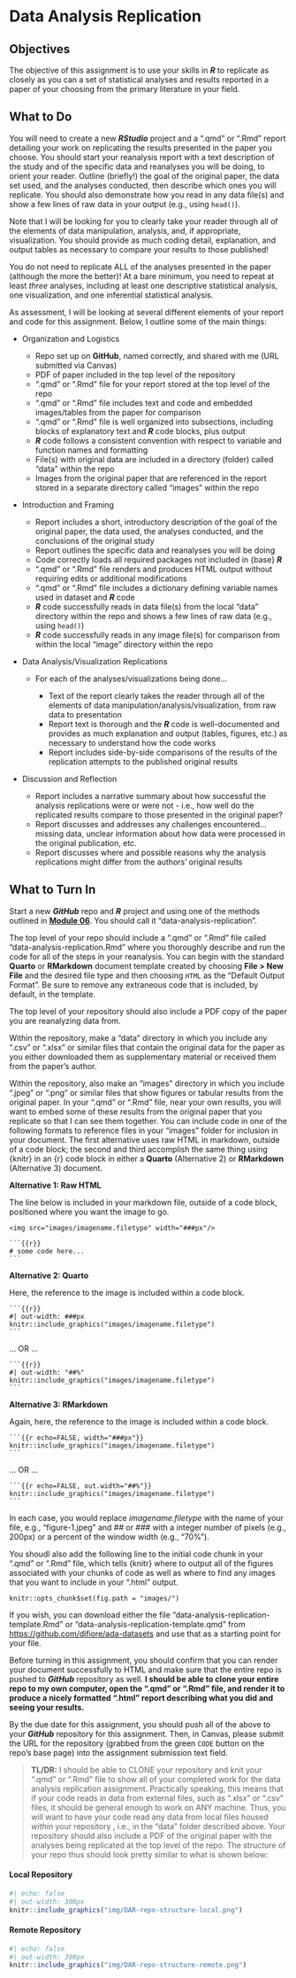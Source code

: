 # Data Analysis Replication {.unnumbered}

## Objectives {.unnumbered}

The objective of this assignment is to use your skills in ***R*** to replicate as closely as you can a set of statistical analyses and results reported in a paper of your choosing from the primary literature in your field.

## What to Do {.unnumbered}

You will need to create a new ***RStudio*** project and a ".qmd" or ".Rmd" report detailing your work on replicating the results presented in the paper you choose. You should start your reanalysis report with a text description of the study and of the specific data and reanalyses you will be doing, to orient your reader. Outline (briefly!) the goal of the original paper, the data set used, and the analyses conducted, then describe which ones you will replicate. You should also demonstrate how you read in any data file(s) and show a few lines of raw data in your output (e.g., using `head()`).

Note that I will be looking for you to clearly take your reader through all of the elements of data manipulation, analysis, and, if appropriate, visualization. You should provide as much coding detail, explanation, and output tables as necessary to compare your results to those published!

You do not need to replicate ALL of the analyses presented in the paper (although the more the better)! At a bare minimum, you need to repeat at least *three* analyses, including at least one descriptive statistical analysis, one visualization, and one inferential statistical analysis.

As assessment, I will be looking at several different elements of your report and code for this assignment. Below, I outline some of the main things:

- Organization and Logistics

    - Repo set up on **GitHub**, named correctly, and shared with me (URL submitted via Canvas)
    - PDF of paper included in the top level of the repository
    - ".qmd" or ".Rmd" file for your report stored at the top level of the repo
    - ".qmd" or ".Rmd" file includes text and code and embedded images/tables from the paper for comparison
    - ".qmd" or ".Rmd" file is well organized into subsections, including blocks of explanatory text and ***R*** code blocks, plus output
    - ***R*** code follows a consistent convention with respect to variable and function names and formatting
    - File(s) with original data are included in a directory (folder) called "data" within the repo
    - Images from the original paper that are referenced in the report stored in a separate directory called "images" within the repo

- Introduction and Framing

    - Report includes a short, introductory description of the goal of the original paper, the data used, the analyses conducted, and the conclusions of the original study
    - Report outlines the specific data and reanalyses you will be doing
    - Code correctly loads all required packages not included in {base} ***R***
    - ".qmd" or ".Rmd" file renders and produces HTML output without requiring edits or additional modifications
    - ".qmd" or ".Rmd" file includes a dictionary defining variable names used in dataset and ***R*** code
    - ***R*** code successfully reads in data file(s) from the local "data" directory within the repo and shows a few lines of raw data (e.g., using `head()`)
    - ***R*** code successfully reads in any image file(s) for comparison from within the local "image" directory within the repo

- Data Analysis/Visualization Replications

    - For each of the analyses/visualizations being done...

        - Text of the report clearly takes the reader through all of the elements of data manipulation/analysis/visualization, from raw data to presentation
        - Report text is thorough and the ***R*** code is well-documented and provides as much explanation and output (tables, figures, etc.) as necessary to understand how the code works
        - Report includes side-by-side comparisons of the results of the replication attempts to the published original results

- Discussion and Reflection

    - Report includes a narrative summary about how successful the analysis replications were or were not - i.e., how well do the replicated results compare to those presented in the original paper?
    - Report discusses and addresses any challenges encountered... missing data, unclear information about how data were processed in the original publication, etc.
    - Report discusses where and possible reasons why the analysis replications might differ from the authors' original results

## What to Turn In {.unnumbered}

Start a new ***GitHub*** repo and ***R*** project and using one of the methods outlined in [**Module 06**](#module-06). You should call it "data-analysis-replication".

The top level of your repo should include a ".qmd" or ".Rmd"  file called "data-analysis-replication.Rmd" where you thoroughly describe and run the code for all of the steps in your reanalysis. You can begin with the standard **Quarto** or **RMarkdown** document template created by choosing **File > New File** and the desired file type and then choosing `HTML` as the "Default Output Format". Be sure to remove any extraneous code that is included, by default, in the template.

The top level of your repository should also include a PDF copy of the paper you are reanalyzing data from.

Within the repository, make a "data" directory in which you include any ".csv" or ".xlsx" or similar files that contain the original data for the paper as you either downloaded them as supplementary material or received them from the paper's author.

Within the repository, also make an "images" directory in which you include ".jpeg" or ".png" or similar files that show figures or tabular results from the original paper. In your ".qmd" or ".Rmd" file, near your own results, you will want to embed some of these results from the original paper that you replicate so that I can see them together. You can include code in one of the following formats to reference files in your "images" folder for inclusion in your document. The first alternative uses raw HTML in markdown, outside of a code block; the second and third accomplish the same thing using {knitr} in an {r} code block in either a **Quarto** (Alternative 2) or **RMarkdown** (Alternative 3) document.

**Alternative 1: Raw HTML**

The line below is included in your markdown file, outside of a code block, positioned where you want the image to go.

````
<img src="images/imagename.filetype" width="###px"/>

```{{r}}
# some code here...
```
````

**Alternative 2: Quarto**

Here, the reference to the image is included within a code block.

````
```{{r}}
#| out-width: ###px
knitr::include_graphics("images/imagename.filetype")
```
````

... OR ...

````
```{{r}}
#| out-width: "##%"
knitr::include_graphics("images/imagename.filetype")
```
````

**Alternative 3: RMarkdown**

Again, here, the reference to the image is included within a code block.

````
```{{r echo=FALSE, width="###px"}}
knitr::include_graphics("images/imagename.filetype")
```
````

... OR ...

````
```{{r echo=FALSE, out.width="##%"}}
knitr::include_graphics("images/imagename.filetype")
```
````

In each case, you would replace *imagename.filetype* with the name of your file, e.g., "figure-1.jpeg" and *##* or *###* with a integer number of pixels (e.g., 200px) or a percent of the window width (e.g., "70%").

You shoudl also add the following line to the initial code chunk in your ".qmd" or ".Rmd" file, which tells {knitr} where to output all of the figures associated with your chunks of code as well as where to find any images that you want to include in your ".html" output.


`knitr::opts_chunk$set(fig.path = "images/")`

If you wish, you can download either the file "data-analysis-replication-template.Rmd" or "data-analysis-replication-template.qmd" from <https://github.com/difiore/ada-datasets> and use that as a starting point for your file.

Before turning in this assignment, you should confirm that you can render your document successfully to HTML and make sure that the entire repo is pushed to ***GitHub*** repository as well. **I should be able to clone your entire repo to my own computer, open the ".qmd" or ".Rmd" file, and render it to produce a nicely formatted ".html" report describing what you did and seeing your results.**

By the due date for this assignment, you should push all of the above to your ***GitHub*** repository for this assignment. Then, in Canvas, please submit the URL for the repository (grabbed from the green `CODE` button on the repo's base page) into the assignment submission text field.

> **TL/DR:** I should be able to CLONE your repository and knit your  ".qmd" or ".Rmd" file to show all of your completed work for the data analysis replication assignment. Practically speaking, this means that if your code reads in data from external files, such as ".xlsx" or ".csv" files, it should be general enough to work on ANY machine. Thus, you will want to have your code read any data from local files housed *within* your repository , i.e., in the "data" folder described above. Your repository should also include a PDF of the original paper with the analyses being replicated at the top level of the repo. The structure of your repo thus should look pretty similar to what is shown below:

#### Local Repository {.unnumbered}

```{r}
#| echo: false
#| out-width: 300px
knitr::include_graphics("img/DAR-repo-structure-local.png")
```

#### Remote Repository {.unnumbered}

```{r}
#| echo: false
#| out-width: 300px
knitr::include_graphics("img/DAR-repo-structure-remote.png")
```
